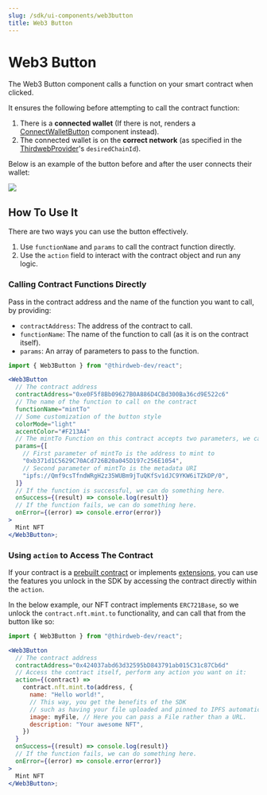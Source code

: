 ```yaml
---
slug: /sdk/ui-components/web3button
title: Web3 Button
---
```



# Web3 Button

The Web3 Button component calls a function on your smart contract when clicked.

It ensures the following before attempting to call the contract function:

1. There is a **connected wallet** (If there is not, renders a [ConnectWalletButton](/sdk/ui-components/connectwalletbutton) component instead).
2. The connected wallet is on the **correct network**
   (as specified in the [ThirdwebProvider](/sdk/set-up-the-sdk/frontend#manual-installation)'s `desiredChainId`).

Below is an example of the button before and after the user connects their wallet:

<div
  style={{
    display: "flex",
    justifyContent: "center",
    marginBottom: 24,
  }}
>
  <img src={"/assets/web3button.png"} style={{ maxHeight: 240 }} />
</div>

<div className="row" style={{ marginBottom: 24 }}>
  <div className="col col--12" style={{ marginTop: 8 }}>
    <QuickstartCard
      name="Example: Web3 Button"
      link="https://web3button.thirdweb-example.com/"
      image="/assets/icons/education.png"
    />
  </div>
</div>

## How To Use It

There are two ways you can use the button effectively.

1. Use `functionName` and `params` to call the contract function directly.
2. Use the `action` field to interact with the contract object and run any logic.

### Calling Contract Functions Directly

Pass in the contract address and the name of the function you want to call, by providing:

- `contractAddress`: The address of the contract to call.
- `functionName`: The name of the function to call (as it is on the contract itself).
- `params`: An array of parameters to pass to the function.

```jsx
import { Web3Button } from "@thirdweb-dev/react";

<Web3Button
  // The contract address
  contractAddress="0xe0F5f8Bb09627B0A886D4CBd300Ba36cd9E522c6"
  // The name of the function to call on the contract
  functionName="mintTo"
  // Some customization of the button style
  colorMode="light"
  accentColor="#F213A4"
  // The mintTo Function on this contract accepts two parameters, we can pass them in an array here.
  params={[
    // First parameter of mintTo is the address to mint to
    "0xb371d1C5629C70ACd726B20a045D197c256E1054",
    // Second parameter of mintTo is the metadata URI
    "ipfs://Qmf9csTfndWRgH2z35WUBm9jTuQKfSv1dJC9YKW6iTZkDP/0",
  ]}
  // If the function is successful, we can do something here.
  onSuccess={(result) => console.log(result)}
  // If the function fails, we can do something here.
  onError={(error) => console.error(error)}
>
  Mint NFT
</Web3Button>;
```

### Using `action` to Access The Contract

If your contract is a [prebuilt contract](/pre-built-contracts) or implements [extensions](/extensions), you can use the features
you unlock in the SDK by accessing the contract directly within the `action`.

In the below example, our NFT contract implements `ERC721Base`, so we unlock the `contract.nft.mint.to` functionality, and can
call that from the button like so:

```jsx
import { Web3Button } from "@thirdweb-dev/react";

<Web3Button
  // The contract address
  contractAddress="0x424037abd63d32595bD843791ab015C31c87Cb6d"
  // Access the contract itself, perform any action you want on it:
  action={(contract) =>
    contract.nft.mint.to(address, {
      name: "Hello world!",
      // This way, you get the benefits of the SDK
      // such as having your file uploaded and pinned to IPFS automatically.
      image: myFile, // Here you can pass a File rather than a URL.
      description: "Your awesome NFT",
    })
  }
  onSuccess={(result) => console.log(result)}
  // If the function fails, we can do something here.
  onError={(error) => console.error(error)}
>
  Mint NFT
</Web3Button>;
```
